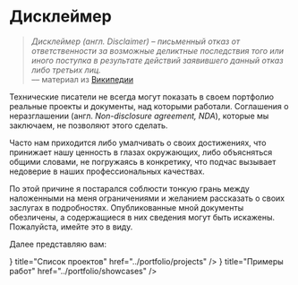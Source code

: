 
# Дисклеймер

> *Дисклеймер (англ. Disclaimer) – письменный отказ от ответственности за возможные деликтные последствия того или иного поступка в результате действий заявившего данный отказ либо третьих лиц.*  
–– материал из [Википедии](https://ru.wikipedia.org/wiki/Дисклеймер)

Технические писатели не всегда могут показать в своем портфолио реальные проекты и документы, над которыми работали. Соглашения о неразглашении (англ. *Non-disclosure agreement, NDA*), которые мы заключаем, не позволяют этого сделать. 

Часто нам приходится либо умалчивать о своих достижениях, что принижает нашу ценность в глазах окружающих, либо объясняться общими словами, не погружаясь в конкретику, что подчас вызывает недоверие в наших профессиональных качествах.

По этой причине я постарался соблюсти тонкую грань между наложенными на меня ограничениями и желанием рассказать о своих заслугах в подробностях. Опубликованные мной документы обезличены, а содержащиеся в них сведения могут быть искажены. Пожалуйста, имейте это в виду.

Далее представляю вам:

<Cards num={2}>
  <Card 
		icon={<svg xmlns="http://www.w3.org/2000/svg"	fill="none"	viewBox="0 0 24 24"	stroke-width="1.5" stroke="currentColor">	<path	stroke-linecap="round" stroke-linejoin="round" d="M6 6.878V6a2.25 2.25 0 012.25-2.25h7.5A2.25 2.25 0 0118 6v.878m-12 0c.235-.083.487-.128.75-.128h10.5c.263 0 .515.045.75.128m-12 0A2.25 2.25 0 004.5 9v.878m13.5-3A2.25 2.25 0 0119.5 9v.878m0 0a2.246 2.246 0 00-.75-.128H5.25c-.263 0-.515.045-.75.128m15 0A2.25 2.25 0 0121 12v6a2.25 2.25 0 01-2.25 2.25H5.25A2.25 2.25 0 013 18v-6c0-.98.626-1.813 1.5-2.122"/></svg>} 
		title="Список проектов"
		href="../portfolio/projects"
	/>
	<Card 
		icon={<svg xmlns="http://www.w3.org/2000/svg"	fill="none"	viewBox="0 0 24 24" stroke-width="1.5" stroke="currentColor"> <path	stroke-linecap="round" stroke-linejoin="round" d="M15.75 17.25v3.375c0 .621-.504 1.125-1.125 1.125h-9.75a1.125 1.125 0 01-1.125-1.125V7.875c0-.621.504-1.125 1.125-1.125H6.75a9.06 9.06 0 011.5.124m7.5 10.376h3.375c.621 0 1.125-.504 1.125-1.125V11.25c0-4.46-3.243-8.161-7.5-8.876a9.06 9.06 0 00-1.5-.124H9.375c-.621 0-1.125.504-1.125 1.125v3.5m7.5 10.375H9.375a1.125 1.125 0 01-1.125-1.125v-9.25m12 6.625v-1.875a3.375 3.375 0 00-3.375-3.375h-1.5a1.125 1.125 0 01-1.125-1.125v-1.5a3.375 3.375 0 00-3.375-3.375H9.75"/></svg>}
    title="Примеры работ"
    href="../portfolio/showcases"
  />
</Cards>